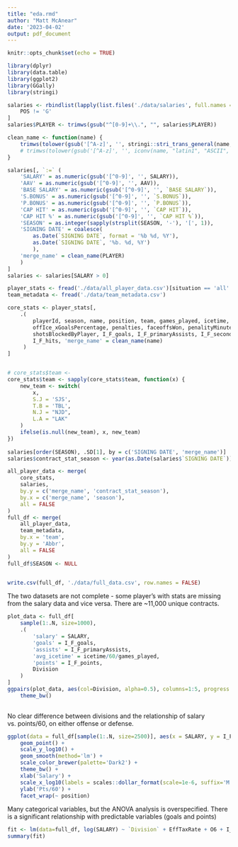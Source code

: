 ```yaml
---
title: "eda.rmd"
author: "Matt McAnear"
date: '2023-04-02'
output: pdf_document
---
```


```r
knitr::opts_chunk$set(echo = TRUE)

library(dplyr)
library(data.table)
library(ggplot2)
library(GGally)
library(stringi)
```

```r
salaries <- rbindlist(lapply(list.files('./data/salaries', full.names = TRUE), fread))[
    POS != 'G'
]
salaries$PLAYER <- trimws(gsub("^[0-9]+\\.", "", salaries$PLAYER))

clean_name <- function(name) {
    trimws(tolower(gsub('[^A-z]', '', stringi::stri_trans_general(name, "Latin-ASCII"))))
    # trimws(tolower(gsub('[^A-z]', '', iconv(name, "latin1", "ASCII", sub=""))))
}

salaries[, `:=` (
    'SALARY' = as.numeric(gsub('[^0-9]', '', SALARY)),
    'AAV' = as.numeric(gsub('[^0-9]', '', AAV)),
    'BASE SALARY' = as.numeric(gsub('[^0-9]', '', `BASE SALARY`)),
    'S.BONUS' = as.numeric(gsub('[^0-9]', '', `S.BONUS`)),
    'P.BONUS' = as.numeric(gsub('[^0-9]', '', `P.BONUS`)),
    'CAP HIT' = as.numeric(gsub('[^0-9]', '', `CAP HIT`)),
    'CAP HIT %' = as.numeric(gsub('[^0-9]', '', `CAP HIT %`)),
    'SEASON' = as.integer(sapply(strsplit(SEASON, '-'), '[', 1)),
    'SIGNING DATE' = coalesce(
        as.Date(`SIGNING DATE`, format = '%b %d, %Y'), 
        as.Date(`SIGNING DATE`, '%b. %d, %Y')
        ),
    'merge_name' = clean_name(PLAYER)
    )
]
salaries <- salaries[SALARY > 0]

player_stats <- fread('./data/all_player_data.csv')[situation == 'all' & position != 'G']
team_metadata <- fread('./data/team_metadata.csv')

core_stats <- player_stats[,
    .(
        playerId, season, name, position, team, games_played, icetime, shifts, onIce_xGoalsPercentage, 
        offIce_xGoalsPercentage, penalties, faceoffsWon, penalityMinutes, penalityMinutesDrawn, 
        shotsBlockedByPlayer, I_F_goals, I_F_primaryAssists, I_F_secondaryAssists, I_F_points,
        I_F_hits, 'merge_name' = clean_name(name)
     )
]


# core_stats$team <- 
core_stats$team <- sapply(core_stats$team, function(x) {
    new_team <- switch(
        x,
        S.J = 'SJS',
        T.B = 'TBL',
        N.J = "NJD",
        L.A = "LAK"
    )
    ifelse(is.null(new_team), x, new_team)
})
    
salaries[order(SEASON), .SD[1], by = c('SIGNING DATE', 'merge_name')]
salaries$contract_stat_season <- year(as.Date(salaries$`SIGNING DATE`)) - 1

all_player_data <- merge(
    core_stats,
    salaries,
    by.y = c('merge_name', 'contract_stat_season'),
    by.x = c('merge_name', 'season'),
    all = FALSE
)
full_df <- merge(
    all_player_data,
    team_metadata,
    by.x = 'team',
    by.y = 'Abbr',
    all = FALSE
)
full_df$SEASON <- NULL


write.csv(full_df, './data/full_data.csv', row.names = FALSE)

```

The two datasets are not complete - some player's with stats are missing from the salary
data and vice versa. There are ~11,000 unique contracts.

```r
plot_data <- full_df[
    sample(1:.N, size=1000),
    .(
        'salary' = SALARY,
        'goals' = I_F_goals, 
        'assists' = I_F_primaryAssists, 
        'avg_icetime' = icetime/60/games_played, 
        'points' = I_F_points,
        Division
    )
]
ggpairs(plot_data, aes(col=Division, alpha=0.5), columns=1:5, progress = FALSE) +
    theme_bw()
   
```

No clear difference between divisions and the relationship of salary vs. points/60, on 
either offense or defense.

```r
ggplot(data = full_df[sample(1:.N, size=2500)], aes(x = SALARY, y = I_F_points/(icetime/3600), col = Division)) +
    geom_point() +
    scale_y_log10() + 
    geom_smooth(method='lm') + 
    scale_color_brewer(palette='Dark2') +
    theme_bw() +
    xlab('Salary') +
    scale_x_log10(labels = scales::dollar_format(scale=1e-6, suffix='M', accuracy = 0.1)) +
    ylab('Pts/60') +
    facet_wrap(~ position) 
```


Many categorical variables, but the ANOVA analysis is overspecified. There is a significant 
relationship with predictable variables (goals and points)


```r
fit <- lm(data=full_df, log(SALARY) ~ `Division` + EffTaxRate + O6 + I_F_goals*position + I_F_hits*position + penalityMinutes*position)
summary(fit)
```


